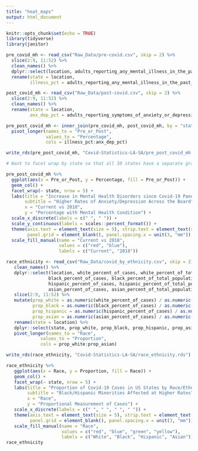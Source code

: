 ```yaml
---
title: "heat_maps"
output: html_document
---
```


```r
knitr::opts_chunk$set(echo = TRUE)
library(tidyverse)
library(janitor)

```


```r
pre_covid_mh <- read_csv("Raw_Data/pre-covid.csv", skip = 2) %>%
  slice(2:9, 11:52) %>%
  clean_names() %>%
  dplyr::select(location, adults_reporting_any_mental_illness_in_the_past_year) %>%
  rename(state = location,
         illness_pct = adults_reporting_any_mental_illness_in_the_past_year)

post_covid_mh <- read_csv("Raw_Data/post-covid.csv", skip = 2) %>%
  slice(2:9, 11:52) %>%
  clean_names() %>%
  rename(state = location,
         anx_dep_pct = adults_reporting_symptoms_of_anxiety_or_depressive_disorder)

pre_post_covid_mh <- inner_join(pre_covid_mh, post_covid_mh, by = "state") %>%
  pivot_longer(names_to = "Pre_or_Post",
               values_to = "Percentage",
               cols = illness_pct:anx_dep_pct)

write_rds(pre_post_covid_mh, "Covid-Statistics-LA-SA/pre_post_covid_mh.rds")

# Want to facet wrap by state so that all 50 states have a separate graphic

pre_post_covid_mh %>%
  ggplot(aes(x = Pre_or_Post, y = Percentage, fill = Pre_or_Post)) +
  geom_col() +
  facet_wrap(~ state, nrow = 5) +
  labs(title = "Increase in Mental Health Disorders since Covid-19 Pandemic",
       subtitle = "Higher Rates of Anxiety/Depression Across the Board",
       x = "Current vs 2018",
       y = "Percentage with Mental Health Condition") + 
  scale_x_discrete(labels = c(" ", " ")) +
  scale_y_continuous(labels = scales::percent_format()) +
  theme(axis.text = element_text(size = 5), strip.text = element_text(size = 7), 
        panel.grid = element_blank(), panel.spacing.x = unit(3, "mm")) +
  scale_fill_manual(name = "Current vs 2018",
                    values = c("red", "blue"),
                    labels = c("Current", "2018"))

```

```r
race_ethnicity <- read_csv("Raw_Data/covid_by_ethnicity.csv", skip = 2) %>%
   clean_names() %>%
   dplyr::select(location, white_percent_of_cases, white_percent_of_total_population,
                black_percent_of_cases, black_percent_of_total_population,
                hispanic_percent_of_cases, hispanic_percent_of_total_population,
                asian_percent_of_cases, asian_percent_of_total_population) %>%
   slice(2:9, 11:52) %>%
   mutate(prop_white = as.numeric(white_percent_of_cases) / as.numeric(white_percent_of_total_population),
          prop_black = as.numeric(black_percent_of_cases) / as.numeric(black_percent_of_total_population),
          prop_hispanic = as.numeric(hispanic_percent_of_cases) / as.numeric(hispanic_percent_of_total_population),
          prop_asian = as.numeric(asian_percent_of_cases) / as.numeric(hispanic_percent_of_total_population)) %>%
   rename(state = location) %>%
   dplyr::select(state, prop_white, prop_black, prop_hispanic, prop_asian) %>%
   pivot_longer(names_to = "Race",
             values_to = "Proportion",
             cols = prop_white:prop_asian)

write_rds(race_ethnicity, "Covid-Statistics-LA-SA/race_ethnicity.rds")

race_ethnicity %>%
   ggplot(aes(x = Race, y = Proportion, fill = Race)) +
   geom_col() +
   facet_wrap(~ state, nrow = 5) +
   labs(title = "Proportion of Covid-19 Cases in US States by Race/Ethnicity",
        subtitle = "Black/Hispanic Minorities Affected at Higher Rates",
        x = "Race",
        y = "Proportional Measurement of Cases") +
   scale_x_discrete(labels = c(" ", " ", " ", " ")) +
   theme(axis.text = element_text(size = 5), strip.text = element_text(size = 7),
         panel.grid = element_blank(), panel.spacing.x = unit(3, "mm")) +
   scale_fill_manual(name = "Race",
                     values = c("red", "blue", "green", "yellow"),
                     labels = c("White", "Black", "Hispanic", "Asian"))
race_ethnicity

```

